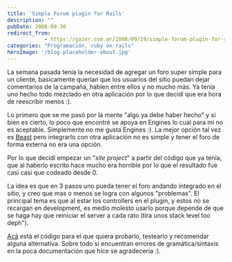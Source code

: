 ```yaml
---
title: 'Simple Forum plugin for Rails'
description: ""
pubDate: 2008-09-30
redirect_from: 
            - https://gazer.com.ar/2008/09/29/simple-forum-plugin-for-rails/
categories: "Programación, ruby on rails"
heroImage: '/blog-placeholder-about.jpg'
---
```

La semana pasada tenía la necesidad de agregar un foro super simple para un cliente, basicamente querían que los usuarios del sitio puedan dejar comentarios de la campaña, hablen entre ellos y no mucho más. Ya tenía uno hecho todo mezclado en otra aplicación por lo que decidí que era hora de reescribir menos :).

Lo primero que se me pasó por la mente "algo ya debe haber hecho" y si bien es cierto, lo poco que encontré se apoya en Engines lo cual para mi no es aceptable. Simplemente no me gusta Engines :). La mejor opción tal vez es [Beast](http://beast.caboo.se/) pero integrarlo con otra aplicación no es simple y tener el foro de forma externa no era una opción.

Por lo que decidí empezar un "_site project_" a partir del código que ya tenía, que al haberlo escrito hace mucho era horrible por lo que el resultado fue casi casi que codeado desde 0.

La idea es que en 3 pasos uno pueda tener el foro andando integrado en el sitio, y creo que mas o menos se logra con algunos "problemas". El principal tema es que al estar los controllers en el plugin, y estos no se recargan en development, es medio molesto usarlo porque depende de que se haga hay que reiniciar el server a cada rato (tira unos stack level too deph").

[Acá](http://github.com/Gazer/simple-forum/tree/master) está el código para el que quiera probarlo, testearlo y recomendar alguna alternativa. Sobre todo si encuentran errores de gramática/sintaxis en la poca documentación que hice se agradecería :).
